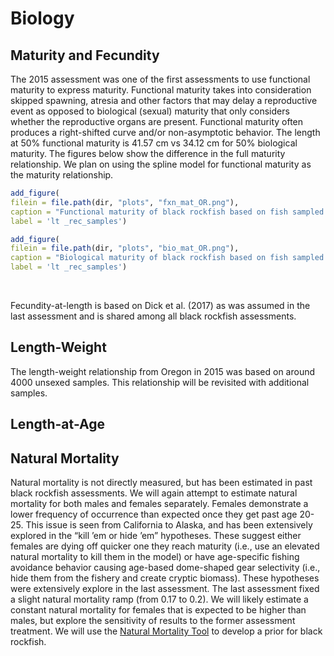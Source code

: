 

# Biology

## Maturity and Fecundity

The 2015 assessment was one of the first assessments to use functional maturity to express maturity. Functional maturity takes into consideration skipped spawning, atresia and other factors that may delay a reproductive event as opposed to biological (sexual) maturity that only considers whether the reproductive organs are present. Functional maturity often produces a right-shifted curve and/or non-asymptotic behavior. The length at 50% functional maturity is 41.57 cm vs 34.12 cm for 50% biological maturity. The figures below show the difference in the full maturity relationship. We plan on using the spline model for functional maturity as the maturity relationship.

```r
add_figure(
filein = file.path(dir, "plots", "fxn_mat_OR.png"), 
caption = "Functional maturity of black rockfish based on fish sampled in Oregon from 2014-2021.",
label = 'lt _rec_samples')

```

```r
add_figure(
filein = file.path(dir, "plots", "bio_mat_OR.png"), 
caption = "Biological maturity of black rockfish based on fish sampled in Oregon from 2014-2021.",
label = 'lt _rec_samples')

```
\

Fecundity-at-length is based on Dick et al. (2017) as was assumed in the last assessment and is shared among all black rockfish assessments.

## Length-Weight

The length-weight relationship from Oregon in 2015 was based on around 4000 unsexed samples. This relationship will be revisited with additional samples.


## Length-at-Age


## Natural Mortality

Natural mortality is not directly measured, but has been estimated in past black rockfish assessments. We will again attempt to estimate natural mortality for both males and females separately. Females demonstrate a lower frequency of occurrence than expected once they get past age 20-25. This issue is seen from California to Alaska, and has been extensively explored in the "kill 'em or hide 'em" hypotheses. These suggest either females are dying off quicker one they reach maturity (i.e., use an elevated natural mortality to kill them in the model) or have age-specific fishing avoidance behavior causing age-based dome-shaped gear selectivity (i.e., hide them from the fishery and create cryptic biomass). These hypotheses were extensively explore in the last assessment. The last assessment fixed a slight natural mortality ramp (from 0.17 to 0.2). We will likely estimate a constant natural mortality for females that is expected to be higher than males, but explore the sensitivity of results to the former assessment treatment. We will use the [Natural Mortality Tool](https://connect.fisheries.noaa.gov/natural-mortality-tool/) to develop a prior for black rockfish.  


